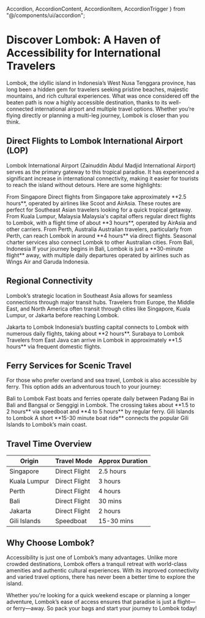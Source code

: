   Accordion,
  AccordionContent,
  AccordionItem,
  AccordionTrigger
} from "@/components/ui/accordion";

# Discover Lombok: A Haven of Accessibility for International Travelers

Lombok, the idyllic island in Indonesia’s West Nusa Tenggara province, has long been a hidden gem for travelers seeking pristine beaches, majestic mountains, and rich cultural experiences. What was once considered off the beaten path is now a highly accessible destination, thanks to its well-connected international airport and multiple travel options. Whether you’re flying directly or planning a multi-leg journey, Lombok is closer than you think.

## Direct Flights to Lombok International Airport (LOP)

Lombok International Airport (Zainuddin Abdul Madjid International Airport) serves as the primary gateway to this tropical paradise. It has experienced a significant increase in international connectivity, making it easier for tourists to reach the island without detours. Here are some highlights:

<Accordion type="single" collapsible>
  <AccordionItem value="item-1">
    <AccordionTrigger className="text-xl font-semibold">
      From Singapore
    </AccordionTrigger>
    <AccordionContent className="text-sm font-sans text-pretty">
      Direct flights from Singapore take approximately **2.5 hours**, operated
      by airlines like Scoot and AirAsia. These routes are perfect for Southeast
      Asian travelers looking for a quick tropical getaway.
    </AccordionContent>
  </AccordionItem>
  <AccordionItem value="item-2">
    <AccordionTrigger className="text-xl font-semibold">
      From Kuala Lumpur, Malaysia
    </AccordionTrigger>
    <AccordionContent className="text-sm font-sans text-pretty">
      Malaysia's capital offers regular direct flights to Lombok, with a flight
      time of about **3 hours**, operated by AirAsia and other carriers.
    </AccordionContent>
  </AccordionItem>
  <AccordionItem value="item-3">
    <AccordionTrigger className="text-xl font-semibold">
      From Perth, Australia
    </AccordionTrigger>
    <AccordionContent className="text-sm font-sans text-pretty">
      Australian travelers, particularly from Perth, can reach Lombok in around
      **4 hours** via direct flights. Seasonal charter services also connect
      Lombok to other Australian cities.
    </AccordionContent>
  </AccordionItem>
  <AccordionItem value="item-4">
    <AccordionTrigger className="text-xl font-semibold">
      From Bali, Indonesia
    </AccordionTrigger>
    <AccordionContent className="text-sm font-sans text-pretty">
      If your journey begins in Bali, Lombok is just a **30-minute flight**
      away, with multiple daily departures operated by airlines such as Wings
      Air and Garuda Indonesia.
    </AccordionContent>
  </AccordionItem>
</Accordion>

## Regional Connectivity

Lombok’s strategic location in Southeast Asia allows for seamless connections through major transit hubs. Travelers from Europe, the Middle East, and North America often transit through cities like Singapore, Kuala Lumpur, or Jakarta before reaching Lombok.

<Accordion type="single" collapsible>
  <AccordionItem value="item-1">
    <AccordionTrigger className="text-xl font-semibold">
      Jakarta to Lombok
    </AccordionTrigger>
    <AccordionContent className="text-sm font-sans text-pretty">
      Indonesia’s bustling capital connects to Lombok with numerous daily
      flights, taking about **2 hours**.
    </AccordionContent>
  </AccordionItem>
  <AccordionItem value="item-2">
    <AccordionTrigger className="text-xl font-semibold">
      Surabaya to Lombok
    </AccordionTrigger>
    <AccordionContent className="text-sm font-sans text-pretty">
      Travelers from East Java can arrive in Lombok in approximately **1.5
      hours** via frequent domestic flights.
    </AccordionContent>
  </AccordionItem>
</Accordion>

## Ferry Services for Scenic Travel

For those who prefer overland and sea travel, Lombok is also accessible by ferry. This option adds an adventurous touch to your journey:

<Accordion type="single" collapsible>
  <AccordionItem value="item-1">
    <AccordionTrigger className="text-xl font-semibold">
      Bali to Lombok
    </AccordionTrigger>
    <AccordionContent className="text-sm font-sans text-pretty">
      Fast boats and ferries operate daily between Padang Bai in Bali and
      Bangsal or Senggigi in Lombok. The crossing takes about **1.5 to 2 hours**
      via speedboat and **4 to 5 hours** by regular ferry.
    </AccordionContent>
  </AccordionItem>
  <AccordionItem value="item-2">
    <AccordionTrigger className="text-xl font-semibold">
      Gili Islands to Lombok
    </AccordionTrigger>
    <AccordionContent className="text-sm font-sans text-pretty">
      A short **15-30 minute boat ride** connects the popular Gili Islands to
      Lombok’s main coast.
    </AccordionContent>
  </AccordionItem>
</Accordion>

## Travel Time Overview

<table className="w-full border-collapse bg-white text-md mt-8">
  <thead>
    <tr>
      <th className="border-b border-gray-200 bg-gray-100 py-0 px-4 text-left font-semibold">
        Origin
      </th>
      <th className="border-b border-gray-200 bg-gray-100 py-0 px-4 text-left font-semibold">
        Travel Mode
      </th>
      <th className="border-b border-gray-200 bg-gray-100 py-0 px-4 text-left font-semibold">
        Approx Duration
      </th>
    </tr>
  </thead>
  <tbody className="font-sans">
    <tr>
      <td className="font-bold border-b border-gray-100 p-4">Singapore</td>
      <td className="border-b border-gray-100 p-4">Direct Flight</td>
      <td className="border-b border-gray-100 p-4">2.5 hours</td>
    </tr>
    <tr>
      <td className="font-bold border-b border-gray-100 p-4">Kuala Lumpur</td>
      <td className="border-b border-gray-100 p-4">Direct Flight</td>
      <td className="border-b border-gray-100 p-4">3 hours</td>
    </tr>
    <tr>
      <td className="font-bold border-b border-gray-100 p-4">Perth</td>
      <td className="border-b border-gray-100 p-4">Direct Flight</td>
      <td className="border-b border-gray-100 p-4">4 hours</td>
    </tr>
    <tr>
      <td className="font-bold border-b border-gray-100 p-4">Bali</td>
      <td className="border-b border-gray-100 p-4">Direct Flight</td>
      <td className="border-b border-gray-100 p-4">30 mins</td>
    </tr>
    <tr>
      <td className="font-bold border-b border-gray-100 p-4">Jakarta</td>
      <td className="border-b border-gray-100 p-4">Direct Flight</td>
      <td className="border-b border-gray-100 p-4">2 hours</td>
    </tr>
    <tr>
      <td className="font-bold border-b border-gray-100 p-4">Gili Islands</td>
      <td className="border-b border-gray-100 p-4">Speedboat</td>
      <td className="border-b border-gray-100 p-4">15-30 mins</td>
    </tr>
  </tbody>
</table>

## Why Choose Lombok?

Accessibility is just one of Lombok’s many advantages. Unlike more crowded destinations, Lombok offers a tranquil retreat with world-class amenities and authentic cultural experiences. With its improved connectivity and varied travel options, there has never been a better time to explore the island.

Whether you're looking for a quick weekend escape or planning a longer adventure, Lombok’s ease of access ensures that paradise is just a flight—or ferry—away. So pack your bags and start your journey to Lombok today!
